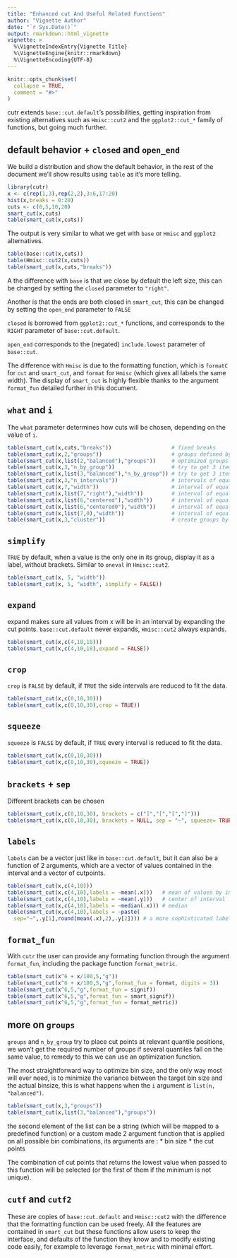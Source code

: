 ```yaml
---
title: "Enhanced cut And Useful Related Functions"
author: "Vignette Author"
date: "`r Sys.Date()`"
output: rmarkdown::html_vignette
vignette: >
  %\VignetteIndexEntry{Vignette Title}
  %\VignetteEngine{knitr::rmarkdown}
  %\VignetteEncoding{UTF-8}
---
```


```r
knitr::opts_chunk$set(
  collapse = TRUE,
  comment = "#>"
)
```

cutr extends `base::cut.default`'s possibilities, getting inspiration from existing 
alternatives such as `Hmisc::cut2` and the `ggplot2::cut_*` family of functions, 
but going much further.

## default behavior + `closed` and `open_end`

We build a distribution and show the default behavior, in the rest of the
document we'll show results using `table` as it's more telling.

```r
library(cutr)
x <- c(rep(1,3),rep(2,2),3:6,17:20)
hist(x,breaks = 0:20)
cuts <- c(0,5,10,20)
smart_cut(x,cuts)
table(smart_cut(x,cuts))
```

The output is very similar to what we get with `base` or `Hmisc` and `ggplot2` 
alternatives.

```r
table(base::cut(x,cuts))
table(Hmisc::cut2(x,cuts))
table(smart_cut(x,cuts,"breaks"))
```

A the difference with `base` is that we close by default the left size,  this can be changed by setting the `closed` parameter to `"right"`.

Another is that the ends are both closed in `smart_cut`, this can be changed by setting the `open_end` parameter to `FALSE`

`closed` is borrowed from `ggplot2::cut_*` functions, and corresponds to the `RIGHT` parameter of `base::cut.default`.


`open_end` corresponds to the (negated) `include.lowest` parameter of `base::cut`.

The difference with `Hmisc` is due to the formatting function, which is `formatC` for `cut` and `smart_cut`, and `format` for `Hmisc` (which gives all labels the same width). The display of `smart_cut` is highly flexible thanks to the argument `format_fun` detailed further in this document.

## `what` and `i`

The `what` parameter determines how cuts will be chosen, depending on the value of `i`.

```r
table(smart_cut(x,cuts,"breaks"))                   # fixed breaks
table(smart_cut(x,2,"groups"))                      # groups defined by quantiles
table(smart_cut(x,list(2,"balanced"),"groups"))     # optimized groups of equal size
table(smart_cut(x,3,"n_by_group"))                  # try to get 3 items by group using quantiles
table(smart_cut(x,list(3,"balanced"),"n_by_group")) # try to get 3 items by group using optimization
table(smart_cut(x,3,"n_intervals"))                 # intervals of equal width
table(smart_cut(x,7,"width"))                       # interval of equal defined width, start on 1st value
table(smart_cut(x,list(7,"right"),"width"))         # interval of equal defined width, end on last value
table(smart_cut(x,list(6,"centered"),"width"))      # interval of equal defined width, centered
table(smart_cut(x,list(6,"centered0"),"width"))     # interval of equal defined width, centered on 0
table(smart_cut(x,list(7,0),"width"))               # interval of equal defined width, starting on 0
table(smart_cut(x,3,"cluster"))                     # create groups by running a kmeans clustering
```



## `simplify`

`TRUE` by default, when a value is the only one in its group, display it as a 
label, without brackets.  Similar to `oneval` in `Hmisc::cut2`.

```r
table(smart_cut(x, 5, "width"))
table(smart_cut(x, 5, "width", simplify = FALSE))
```


## `expand`

expand makes sure all values from x will be in an interval by expanding the cut
points. `base::cut.default` never expands, `Hmisc::cut2` always expands.

```r
table(smart_cut(x,c(4,10,18)))
table(smart_cut(x,c(4,10,18),expand = FALSE))
```

## `crop`

`crop` is `FALSE` by default, if `TRUE` the side intervals are reduced to fit the data.

```r
table(smart_cut(x,c(0,10,30)))
table(smart_cut(x,c(0,10,30),crop = TRUE))
```

## `squeeze`

`squeeze` is `FALSE` by default, if `TRUE` every interval is reduced to fit the data.

```r
table(smart_cut(x,c(0,10,30)))
table(smart_cut(x,c(0,10,30),squeeze = TRUE))
```


## `brackets` + `sep`

Different brackets can be chosen

```r
table(smart_cut(x,c(0,10,30), brackets = c("]","[","[","]")))
table(smart_cut(x,c(0,10,30), brackets = NULL, sep = "~", squeeze= TRUE))
```

## `labels`

`labels` can be a vector just like in `base::cut.default`, but it can also
be a function of 2 arguments, which are a vector of values contained in the 
interval and a vector of cutpoints.


```r
table(smart_cut(x,c(4,10)))
table(smart_cut(x,c(4,10),labels = ~mean(.x)))   # mean of values by interval
table(smart_cut(x,c(4,10),labels = ~mean(.y)))   # center of interval
table(smart_cut(x,c(4,10),labels = ~median(.x))) # median
table(smart_cut(x,c(4,10),labels = ~paste(
  sep="~",.y[1],round(mean(.x),2),.y[2]))) # a more sophisticated label
```

## `format_fun`

With `cutr` the user can provide any formating function through the argument `format_fun`, including the package function `format_metric`.

```r
table(smart_cut(x^6 + x/100,5,"g"))
table(smart_cut(x^6 + x/100,5,"g",format_fun = format, digits = 3))
table(smart_cut(x^6,5,"g",format_fun = signif))
table(smart_cut(x^6,5,"g",format_fun = smart_signif))
table(smart_cut(x^6,5,"g",format_fun = format_metric))
```

## more on `groups`

`groups` and `n_by_group` try to place cut points at relevant quantile positions,
we won't get the required number of groups if several quantiles fall on the same 
value, to remedy to this we can use an optimization function.

The most straightforward way to optimize bin size, and the only way most will
ever need, is to minimize the variance between the target bin size and the
actual binsize, this is what happens when the `i` argument is 
`list(n, "balanced")`.


```r
table(smart_cut(x,3,"groups"))
table(smart_cut(x,list(3,"balanced"),"groups"))
```

the second element of the list can be a string (which will be mapped to a 
predefined function) or a custom made 2 argument function that is applied 
on all possible bin combinations, its arguments are :
* bin size
* the cut points
 
The combination of cut points that returns the lowest value when passed to
this function will be selected (or the first of them if the minimum is not 
unique).

## `cutf` and `cutf2`

These are copies of `base::cut.default` and `Hmisc::cut2` with the difference
that the formatting function can be used freely. All the features are contained
in `smart_cut` but these functions allow users to keep the interface, and
defaults of the function they know and to modify existing code easily,
for example to leverage `format_metric` with minimal effort.
